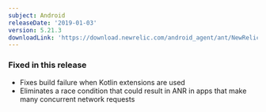 ```yaml
---
subject: Android
releaseDate: '2019-01-03'
version: 5.21.3
downloadLink: 'https://download.newrelic.com/android_agent/ant/NewRelic_Android_Agent_5.21.3.zip'
---
```


### Fixed in this release

* Fixes build failure when Kotlin extensions are used
* Eliminates a race condition that could result in ANR in apps that make many concurrent network requests
